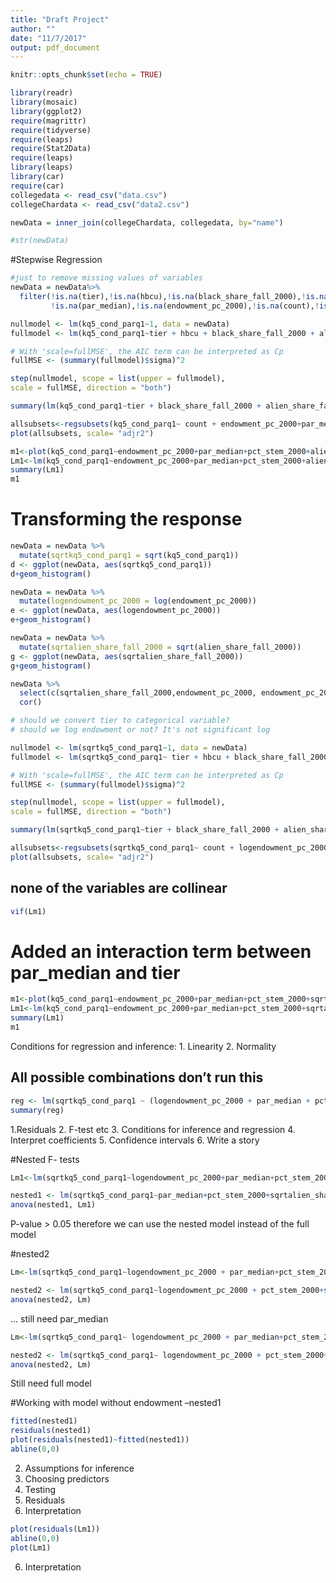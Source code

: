 ```yaml
---
title: "Draft Project"
author: ""
date: "11/7/2017"
output: pdf_document
---
```



```r
knitr::opts_chunk$set(echo = TRUE)
```

```r
library(readr)
library(mosaic)
library(ggplot2)
require(magrittr)
require(tidyverse)
require(leaps)
require(Stat2Data)
require(leaps)
library(leaps)
library(car)
require(car)
collegedata <- read_csv("data.csv")
collegeChardata <- read_csv("data2.csv")
```

```r
newData = inner_join(collegeChardata, collegedata, by="name")

#str(newData)

```



#Stepwise Regression

```r
#just to remove missing values of variables 
newData = newData%>%
  filter(!is.na(tier),!is.na(hbcu),!is.na(black_share_fall_2000),!is.na(alien_share_fall_2000),!is.na(pct_stem_2000),
         !is.na(par_median),!is.na(endowment_pc_2000),!is.na(count),!is.na(kq5_cond_parq1))

nullmodel <- lm(kq5_cond_parq1~1, data = newData)
fullmodel <- lm(kq5_cond_parq1~tier + hbcu + black_share_fall_2000 + alien_share_fall_2000 + pct_stem_2000 + par_median + endowment_pc_2000 + count, data = newData)

# With 'scale=fullMSE', the AIC term can be interpreted as Cp
fullMSE <- (summary(fullmodel)$sigma)^2

step(nullmodel, scope = list(upper = fullmodel),
scale = fullMSE, direction = "both")
```

```r
summary(lm(kq5_cond_parq1~tier + black_share_fall_2000 + alien_share_fall_2000 + pct_stem_2000 + par_median + endowment_pc_2000, data = newData))
```



```r
allsubsets<-regsubsets(kq5_cond_parq1~ count + endowment_pc_2000+par_median+pct_stem_2000+alien_share_fall_2000+ black_share_fall_2000 +hbcu+ tier, data= newData)
plot(allsubsets, scale= "adjr2")
```

```r
m1<-plot(kq5_cond_parq1~endowment_pc_2000+par_median+pct_stem_2000+alien_share_fall_2000+ black_share_fall_2000+ tier, data= newData)
Lm1<-lm(kq5_cond_parq1~endowment_pc_2000+par_median+pct_stem_2000+alien_share_fall_2000+ black_share_fall_2000+ tier, data= newData)
summary(Lm1)
m1
```



# Transforming the response

```r
newData = newData %>%
  mutate(sqrtkq5_cond_parq1 = sqrt(kq5_cond_parq1))
d <- ggplot(newData, aes(sqrtkq5_cond_parq1))
d+geom_histogram()

newData = newData %>%
  mutate(logendowment_pc_2000 = log(endowment_pc_2000))
e <- ggplot(newData, aes(logendowment_pc_2000))
e+geom_histogram()

newData = newData %>%
  mutate(sqrtalien_share_fall_2000 = sqrt(alien_share_fall_2000))
g <- ggplot(newData, aes(sqrtalien_share_fall_2000))
g+geom_histogram()

newData %>%
  select(c(sqrtalien_share_fall_2000,endowment_pc_2000, endowment_pc_2000, par_median, tier, black_share_fall_2000, pct_stem_2000))%>%
  cor()

# should we convert tier to categorical variable?
# should we log endowment or not? It's not significant log

```


```r
nullmodel <- lm(sqrtkq5_cond_parq1~1, data = newData)
fullmodel <- lm(sqrtkq5_cond_parq1~ tier + hbcu + black_share_fall_2000 + alien_share_fall_2000 + pct_stem_2000 + par_median + endowment_pc_2000 + count, data = newData)

# With 'scale=fullMSE', the AIC term can be interpreted as Cp
fullMSE <- (summary(fullmodel)$sigma)^2

step(nullmodel, scope = list(upper = fullmodel),
scale = fullMSE, direction = "both")
```


```r
summary(lm(sqrtkq5_cond_parq1~tier + black_share_fall_2000 + alien_share_fall_2000 + pct_stem_2000 + par_median + endowment_pc_2000, data = newData))
```


```r
allsubsets<-regsubsets(sqrtkq5_cond_parq1~ count + logendowment_pc_2000+par_median+pct_stem_2000+sqrtalien_share_fall_2000+ black_share_fall_2000 +hbcu+ tier, data=newData)
plot(allsubsets, scale= "adjr2")

```

## none of the variables are collinear
```r
vif(Lm1)
```

# Added an interaction term between par_median and tier

```r
m1<-plot(kq5_cond_parq1~endowment_pc_2000+par_median+pct_stem_2000+sqrtalien_share_fall_2000+black_share_fall_2000+tier +par_median*tier, data= newData)
Lm1<-lm(kq5_cond_parq1~endowment_pc_2000+par_median+pct_stem_2000+sqrtalien_share_fall_2000+black_share_fall_2000+tier +par_median*tier, data= newData)
summary(Lm1)
m1
```


Conditions for regression and inference: 
1. Linearity
2. Normality

## All possible combinations **don't run this**
```r
reg <- lm(sqrtkq5_cond_parq1 ~ (logendowment_pc_2000 + par_median + pct_stem_2000+sqrtalien_share_fall_2000+black_share_fall_2000+tier)^4, data=newData)
summary(reg)
```



1.Residuals
2. F-test etc
3. Conditions for inference and regression
4. Interpret coefficients 
5. Confidence intervals
6. Write a story 

#Nested F- tests
```r
Lm1<-lm(sqrtkq5_cond_parq1~logendowment_pc_2000+par_median+pct_stem_2000+sqrtalien_share_fall_2000+ black_share_fall_2000+ tier +par_median*tier, data= newData)

nested1 <- lm(sqrtkq5_cond_parq1~par_median+pct_stem_2000+sqrtalien_share_fall_2000+ black_share_fall_2000+ tier +par_median*tier, data= newData)
anova(nested1, Lm1)
```
P-value > 0.05 therefore we can use the nested model instead of the full model 

#nested2  
```r
Lm<-lm(sqrtkq5_cond_parq1~logendowment_pc_2000 + par_median+pct_stem_2000+sqrtalien_share_fall_2000+ black_share_fall_2000+ tier +par_median*tier, data= newData)

nested2 <- lm(sqrtkq5_cond_parq1~logendowment_pc_2000 + pct_stem_2000+sqrtalien_share_fall_2000+ black_share_fall_2000 + tier, data= newData)
anova(nested2, Lm)
```
... still need par_median

```r
Lm<-lm(sqrtkq5_cond_parq1~ logendowment_pc_2000 + par_median+pct_stem_2000+sqrtalien_share_fall_2000+ black_share_fall_2000+ tier +par_median*tier, data= newData)

nested2 <- lm(sqrtkq5_cond_parq1~ logendowment_pc_2000 + pct_stem_2000+sqrtalien_share_fall_2000+ black_share_fall_2000 + par_median, data= newData)
anova(nested2, Lm)
```
Still need full model 



#Working with model without endowment --nested1
```r
fitted(nested1)
residuals(nested1)
plot(residuals(nested1)~fitted(nested1))
abline(0,0)
```



2. Assumptions for inference
3. Choosing predictors
4. Testing 
5. Residuals
6. Interpretation  


```r
plot(residuals(Lm1))
abline(0,0)
plot(Lm1)
```
6. Interpretation 


